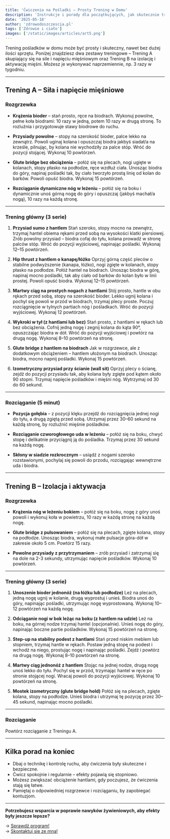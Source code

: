 ```yaml
---
title: 'Ćwiczenia na Pośladki – Prosty Trening w Domu'
description: 'Instrukcje i porady dla początkujących, jak skutecznie trenować pośladki w domu.'
date: '2025-05-18'
author: 'zdrowodoszczescia.pl'
tags: ['Zdrowie i ciało']
images: ['/static/images/articles/art5.png']
---
```


Trening pośladków w domu może być prosty i skuteczny, nawet bez dużej ilości sprzętu. Poniżej znajdziesz dwa zestawy treningowe – Trening A skupiający się na sile i napięciu mięśniowym oraz Trening B na izolację i aktywację mięśni. Możesz je wykonywać naprzemiennie, np. 3 razy w tygodniu.

---

## Trening A – Siła i napięcie mięśniowe

### Rozgrzewka

- **Krążenia bioder** – stań prosto, ręce na biodrach. Wykonuj powolne, pełne koła biodrami: 10 razy w jedną, potem 10 razy w drugą stronę. To rozluźnia i przygotowuje stawy biodrowe do ruchu.

- **Przysiady powolne** – stopy na szerokość bioder, palce lekko na zewnątrz. Powoli uginaj kolana i opuszczaj biodra jakbyś siadał/a na krześle, pilnując, by kolana nie wychodziły za palce stóp. Wróć do pozycji stojącej. Wykonaj 10 powtórzeń.

- **Glute bridge bez obciążenia** – połóż się na plecach, nogi ugięte w kolanach, stopy płasko na podłodze, ręce wzdłuż ciała. Unosząc biodra do góry, napinaj pośladki tak, by ciało tworzyło prostą linię od kolan do barków. Powoli opuść biodra. Wykonaj 15 powtórzeń.

- **Rozciąganie dynamiczne nóg w leżeniu** – połóż się na boku i dynamicznie unoś górną nogę do góry i opuszczaj (jakbyś machał/a nogą), 10 razy na każdą stronę.

---

### Trening główny (3 serie)

1. **Przysiad sumo z hantlem**
   Stań szeroko, stopy mocno na zewnątrz, trzymaj hantel obiema rękami przed sobą na wysokości klatki piersiowej. Zrób powolny przysiad – biodra cofaj do tyłu, kolana prowadź w stronę palców stóp. Wróć do pozycji wyjściowej, napinając pośladki. Wykonaj 12–15 powtórzeń.

2. **Hip thrust z hantlem o kanapę/łóżko**
   Oprzyj górną część pleców o stabilne podwyższenie (kanapa, łóżko), nogi zgięte w kolanach, stopy płasko na podłodze. Połóż hantel na biodrach. Unosząc biodra w górę, napinaj mocno pośladki, tak aby ciało od barków do kolan było w linii prostej. Powoli opuść biodra. Wykonaj 12–15 powtórzeń.

3. **Martwy ciąg na prostych nogach z hantlami**
   Stój prosto, hantle w obu rękach przed sobą, stopy na szerokość bioder. Lekko ugnij kolana i pochyl się powoli w przód w biodrach, trzymaj plecy proste. Poczuj rozciągnięcie w tylnych partiach nóg i pośladkach. Wróć do pozycji wyjściowej. Wykonaj 12 powtórzeń.

4. **Wykroki w tył (z hantlami lub bez)**
   Stań prosto, z hantlami w rękach lub bez obciążenia. Cofnij jedną nogę i zegnij kolana do kąta 90°, opuszczając biodra w dół. Wróć do pozycji wyjściowej i powtórz na drugą nogę. Wykonaj 8–10 powtórzeń na stronę.

5. **Glute bridge z hantlem na biodrach**
   Jak w rozgrzewce, ale z dodatkowym obciążeniem – hantlem ułożonym na biodrach. Unosząc biodra, mocno napnij pośladki. Wykonaj 15 powtórzeń.

6. **Izometryczny przysiad przy ścianie (wall sit)**
   Oprzyj plecy o ścianę, zejdź do pozycji przysiadu tak, aby kolana były zgięte pod kątem około 90 stopni. Trzymaj napięcie pośladków i mięśni nóg. Wytrzymaj od 30 do 60 sekund.

---

### Rozciąganie (5 minut)

- **Pozycja gołębia** – z pozycji klęku przejdź do rozciągnięcia jednej nogi do tyłu, a drugą zgiętą przed sobą. Utrzymaj przez 30–60 sekund na każdą stronę, by rozluźnić mięśnie pośladków.

- **Rozciąganie czworogłowego uda w leżeniu** – połóż się na boku, chwyć stopę i delikatnie przyciągnij ją do pośladka. Trzymaj przez 30 sekund na każdą nogę.

- **Skłony w siadzie rozkrocznym** – usiądź z nogami szeroko rozstawionymi, pochylaj się powoli do przodu, rozciągając wewnętrzne uda i biodra.

---

## Trening B – Izolacja i aktywacja

### Rozgrzewka

- **Krążenia nóg w leżeniu bokiem** – połóż się na boku, nogę z góry unoś powoli i wykonuj koła w powietrzu, 10 razy w każdą stronę na każdą nogę.

- **Glute bridge z pulsowaniem** – połóż się na plecach, zgięte kolana, stopy na podłodze. Unosząc biodra, wykonuj małe pulsacje góra-dół w zakresie około 5 cm. Powtórz 15 razy.

- **Powolne przysiady z przytrzymaniem** – zrób przysiad i zatrzymaj się na dole na 2-3 sekundy, utrzymując napięcie pośladków. Wykonaj 10 powtórzeń.

---

### Trening główny (3 serie)

1. **Unoszenie bioder jednonóż (na łóżku lub podłodze)**
   Leż na plecach, jedną nogę ugnij w kolanie, drugą wyprostuj i unieś. Biodra unoś do góry, napinając pośladki, utrzymując nogę wyprostowaną. Wykonaj 10–12 powtórzeń na każdą nogę.

2. **Odciąganie nogi w bok leżąc na boku (z hantlem na udzie)**
   Leż na boku, na górnej nodze trzymaj hantel (opcjonalnie). Unieś nogę do góry, napinając boczne partie pośladków. Wykonaj 15 powtórzeń na stronę.

3. **Step-up na stabilny podest z hantlami**
   Stań przed niskim meblem lub stopniem, trzymaj hantle w rękach. Postaw jedną stopę na podest i wchodź na niego, prostując nogę i napinając pośladki. Zejdź i powtórz na drugą nogę. Wykonaj 8–10 powtórzeń na stronę.

4. **Martwy ciąg jednonóż z hantlem**
   Stojąc na jednej nodze, drugą nogę unoś lekko do tyłu. Pochyl się w przód, trzymając hantel w ręce po stronie stojącej nogi. Wracaj powoli do pozycji wyjściowej. Wykonaj 10 powtórzeń na stronę.

5. **Mostek izometryczny (glute bridge hold)**
   Połóż się na plecach, zgięte kolana, stopy na podłodze. Unieś biodra i utrzymaj tę pozycję przez 30–45 sekund, napinając mocno pośladki.

---

### Rozciąganie

Powtórz rozciąganie z Treningu A.

---

## Kilka porad na koniec

- Dbaj o technikę i kontrolę ruchu, aby ćwiczenia były skuteczne i bezpieczne.
- Ćwicz spokojnie i regularnie – efekty pojawią się stopniowo.
- Możesz zwiększać obciążenie hantlami, gdy poczujesz, że ćwiczenia stają się łatwe.
- Pamiętaj o odpowiedniej rozgrzewce i rozciąganiu, by zapobiegać kontuzjom.

---

**Potrzebujesz wsparcia w poprawie nawyków żywieniowych, aby efekty były jeszcze lepsze?**

→ [Sprawdź program!](/projects)<br />
→ [Skontaktuj się ze mną!](/about)
